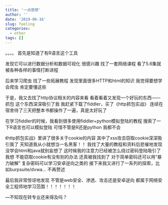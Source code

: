 ```yaml
---
title: '一点感想'
author: ''
date: '2019-06-16'
slug: feeling
categories:
  - other
tags: []
---
```

。。。。
首先是知道了有R语言这个工具


发现它可以进行数据分析和数据可视化
很感兴趣
找了一套网络课程
看了5.6集就被各种各样的事情打断进程



后来学习爬虫
找了一些拓展教程
发现里面很多HTTP和html的知识
我觉得要想学会爬虫
肯定要懂这些



于是，我又去找了http协议相关的内容来看
看着看着又发现一个好玩的东西——抓包
这个东西深深吸引了我
我赶紧下载了fiddler，买了《http抓包实战》
连续在宿舍待了三天把整本书都操作了一遍，真是太好玩了



在学习fiddler的时候，我看到很多使用fiddler+python模拟登陆的教程
搜索了一下R语言也可以模拟登陆
可惜不管是R还是python 
我都不会



《http抓包实战》里讲了很多关于cookie的内容
其中了xss攻击窃取cookie深深吸引我了
天知道我从小就想当一名黑客！！
我找了大量的教程和资料后悲催地发现
没学会html和java就别妄想了
这时候我的注意力已经被怎么绕过密码登陆吸引了
我想 不能窃取cookie有没有别的办法
还真被我找到了
对于简单密码还可以用“暴力破解”
复杂密码可以学习安卓逆向之类的
接下来我又进行了一系列的探索，比如burpsuite/dvwa...
不再赘述


最后我非常惊讶地发现
不管是web安全、渗透、攻击还是安卓逆向
都属于网络安全工程师地学习范围！！！！！！！

*—*不知现在转专业还来得及吗？








